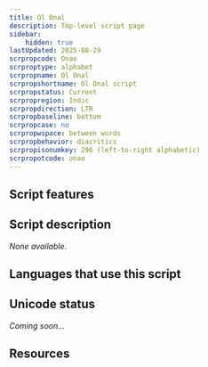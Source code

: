 ```yaml
---
title: Ol Onal
description: Top-level script page
sidebar:
    hidden: true
lastUpdated: 2025-08-29
scrpropcode: Onao
scrproptype: alphabet
scrpropname: Ol Onal
scrpropshortname: Ol Onal script
scrpropstatus: Current
scrpropregion: Indic
scrpropdirection: LTR
scrpropbaseline: bottom
scrpropcase: no
scrpropwspace: between words
scrpropbehavior: diacritics
scrpropisonumkey: 296 (left-to-right alphabetic)
scrpropotcode: onao
---
```



## Script features

<ScriptInfo />

## Script description

_None available._

## Languages that use this script

<WsList script='Onao' wsMax='5' />

## Unicode status

_Coming soon..._

## Resources

<ScriptResources detailSummary='seemore' />

